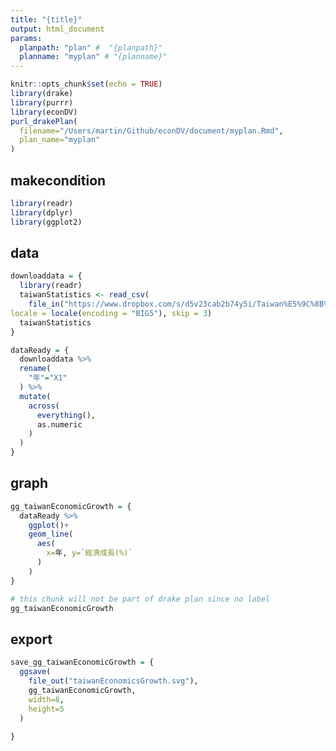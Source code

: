 ```yaml
---
title: "{title}"
output: html_document
params:
  planpath: "plan" #  "{planpath}"
  planname: "myplan" # "{planname}"
---
```


```r
knitr::opts_chunk$set(echo = TRUE)
library(drake)
library(purrr)
library(econDV)
purl_drakePlan(
  filename="/Users/martin/Github/econDV/document/myplan.Rmd",
  plan_name="myplan"
)
```

## makecondition

```r
library(readr)
library(dplyr)
library(ggplot2)
```

## data

```r
downloaddata = {
  library(readr)
  taiwanStatistics <- read_csv(
    file_in("https://www.dropbox.com/s/d5v23cab2b74y5i/Taiwan%E5%9C%8B%E6%B0%91%E6%89%80%E5%BE%97%E7%B5%B1%E8%A8%88%E5%B8%B8%E7%94%A8%E8%B3%87%E6%96%99.csv?dl=1"),
locale = locale(encoding = "BIG5"), skip = 3)
  taiwanStatistics
}
```

```r
dataReady = {
  downloaddata %>%
  rename(
    "年"="X1"
  ) %>%
  mutate(
    across(
      everything(),
      as.numeric
    )
  )
}

```


## graph

```r
gg_taiwanEconomicGrowth = {
  dataReady %>%
    ggplot()+
    geom_line(
      aes(
        x=年, y=`經濟成長(%)`
      )
    )
}
```

```r
# this chunk will not be part of drake plan since no label
gg_taiwanEconomicGrowth
```

## export

```r
save_gg_taiwanEconomicGrowth = {
  ggsave(
    file_out("taiwanEconomicsGrowth.svg"),
    gg_taiwanEconomicGrowth,
    width=8,
    height=5
  )
  
}
```

